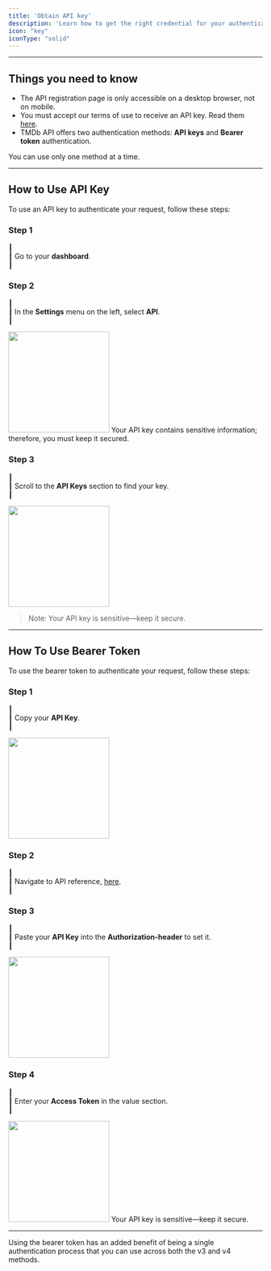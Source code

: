 ```yaml
---
title: 'Obtain API key'
description: 'Learn how to get the right credential for your authentication'
icon: "key"
iconType: "solid"
---
```




---

## Things you need to know

- The API registration page is only accessible on a desktop browser, not on mobile.
- You must accept our terms of use to receive an API key. Read them [here](#).
- TMDb API offers two authentication methods: **API keys** and **Bearer token** authentication.

<Note>
You can use only one method at a time.
</Note>


---

## How to Use API Key

To use an API key to authenticate your request, follow these steps:

### Step 1

┃  
┃ Go to your **dashboard**.   
┃ 


### Step 2 

┃  
┃ In the **Settings** menu on the left, select **API**.   
┃ 
 

<img height="200" src="/logo/1.png" />

<Callout type="warning">
Your API key contains sensitive information; therefore, you must keep it secured.
</Callout>

### Step 3  

┃  
┃ Scroll to the **API Keys** section to find your key.    
┃ 

<img height="200" src="/logo/2.png" />

> Note: Your API key is sensitive—keep it secure.
---


## How To Use Bearer Token

To use the bearer token to authenticate your request, follow these steps:


 ### Step 1 

┃  
┃ Copy your **API Key**.   
┃  

<img height="200" src="/logo/2.png" />


 ### Step 2 

┃  
┃ Navigate to API reference, [here](https://developer.themoviedb.org/reference/intro/authentication).   
┃  


### Step 3 

┃  
┃ Paste your **API Key** into the **Authorization-header** to  set it.   
┃  

<img height="200" src="/logo/2.png" />


### Step 4  

┃  
┃ Enter your **Access Token** in the value section.  
┃  
 
 <img height="200" src="/logo/3.png" />


<Note>
Your API key is sensitive—keep it secure.
</Note>

---


<Info>
    Using the bearer token has an added benefit of being a single authentication process that you can
    use across both the v3 and v4 methods.
</Info>